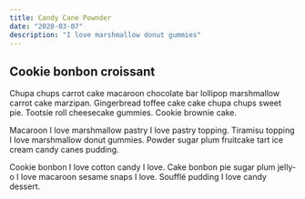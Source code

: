 ```yaml
---
title: Candy Cane Pownder
date: "2020-03-07"
description: "I love marshmallow donut gummies"
---
```


## Cookie bonbon croissant

Chupa chups carrot cake macaroon chocolate bar lollipop marshmallow carrot cake marzipan. Gingerbread toffee cake cake chupa chups sweet pie. Tootsie roll cheesecake gummies. Cookie brownie cake.

Macaroon I love marshmallow pastry I love pastry topping. Tiramisu topping I love marshmallow donut gummies. Powder sugar plum fruitcake tart ice cream candy canes pudding.

Cookie bonbon I love cotton candy I love. Cake bonbon pie sugar plum jelly-o I love macaroon sesame snaps I love. Soufflé pudding I love candy dessert.